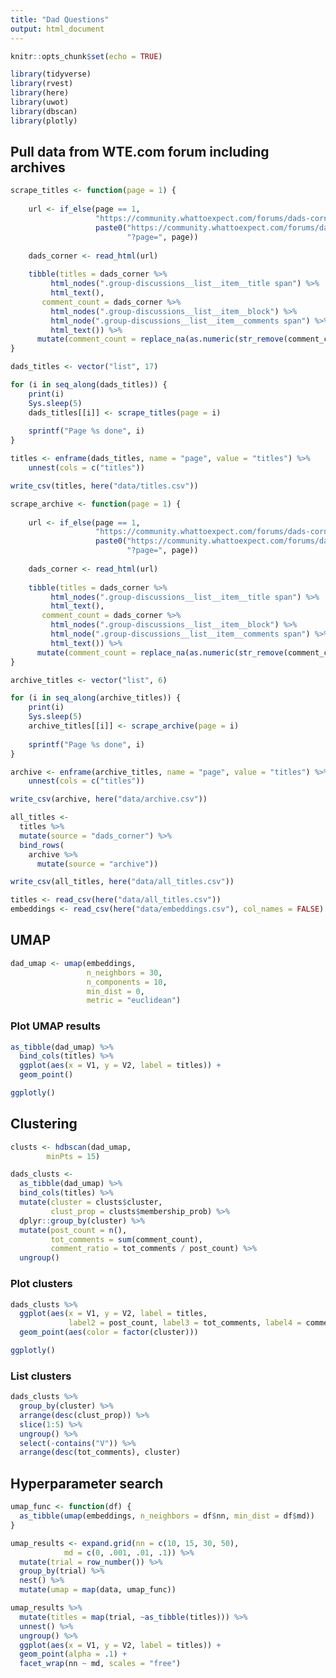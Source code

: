```yaml
---
title: "Dad Questions"
output: html_document
---
```


```r
knitr::opts_chunk$set(echo = TRUE)
```


```r
library(tidyverse)
library(rvest)
library(here)
library(uwot)
library(dbscan)
library(plotly)
```

## Pull data from WTE.com forum including archives

```r

scrape_titles <- function(page = 1) {
    
    url <- if_else(page == 1, 
                   "https://community.whattoexpect.com/forums/dads-corner.html",
                   paste0("https://community.whattoexpect.com/forums/dads-corner.html", 
                          "?page=", page))
    
    dads_corner <- read_html(url)
    
    tibble(titles = dads_corner %>% 
         html_nodes(".group-discussions__list__item__title span") %>%
         html_text(),
       comment_count = dads_corner %>% 
         html_nodes(".group-discussions__list__item__block") %>% 
         html_node(".group-discussions__list__item__comments span") %>%
         html_text()) %>% 
      mutate(comment_count = replace_na(as.numeric(str_remove(comment_count, " Comments?")), 0)) 
}

dads_titles <- vector("list", 17)

for (i in seq_along(dads_titles)) {
    print(i)
    Sys.sleep(5)
    dads_titles[[i]] <- scrape_titles(page = i)
    
    sprintf("Page %s done", i)
}

titles <- enframe(dads_titles, name = "page", value = "titles") %>% 
    unnest(cols = c("titles"))

write_csv(titles, here("data/titles.csv"))
```


```r

scrape_archive <- function(page = 1) {
    
    url <- if_else(page == 1, 
                   "https://community.whattoexpect.com/forums/dads-corner/archives.html",
                   paste0("https://community.whattoexpect.com/forums/dads-corner/archives.html", 
                          "?page=", page))
    
    dads_corner <- read_html(url)
    
    tibble(titles = dads_corner %>% 
         html_nodes(".group-discussions__list__item__title span") %>%
         html_text(),
       comment_count = dads_corner %>% 
         html_nodes(".group-discussions__list__item__block") %>% 
         html_node(".group-discussions__list__item__comments span") %>%
         html_text()) %>% 
      mutate(comment_count = replace_na(as.numeric(str_remove(comment_count, " Comments?")), 0)) 
}

archive_titles <- vector("list", 6)

for (i in seq_along(archive_titles)) {
    print(i)
    Sys.sleep(5)
    archive_titles[[i]] <- scrape_archive(page = i)
    
    sprintf("Page %s done", i)
}

archive <- enframe(archive_titles, name = "page", value = "titles") %>% 
    unnest(cols = c("titles"))

write_csv(archive, here("data/archive.csv"))
```

```r
all_titles <- 
  titles %>% 
  mutate(source = "dads_corner") %>% 
  bind_rows(
    archive %>% 
      mutate(source = "archive"))

write_csv(all_titles, here("data/all_titles.csv"))
```


```r
titles <- read_csv(here("data/all_titles.csv"))
embeddings <- read_csv(here("data/embeddings.csv"), col_names = FALSE)
```


## UMAP

```r
dad_umap <- umap(embeddings,
                 n_neighbors = 30,
                 n_components = 10,
                 min_dist = 0,
                 metric = "euclidean")
```

### Plot UMAP results

```r
as_tibble(dad_umap) %>% 
  bind_cols(titles) %>% 
  ggplot(aes(x = V1, y = V2, label = titles)) +
  geom_point()

ggplotly()
```

## Clustering

```r
clusts <- hdbscan(dad_umap,
        minPts = 15)
```

```r
dads_clusts <- 
  as_tibble(dad_umap) %>% 
  bind_cols(titles) %>% 
  mutate(cluster = clusts$cluster,
         clust_prop = clusts$membership_prob) %>% 
  dplyr::group_by(cluster) %>% 
  mutate(post_count = n(),
         tot_comments = sum(comment_count),
         comment_ratio = tot_comments / post_count) %>% 
  ungroup()
```

### Plot clusters

```r
dads_clusts %>% 
  ggplot(aes(x = V1, y = V2, label = titles, 
             label2 = post_count, label3 = tot_comments, label4 = comment_ratio)) +
  geom_point(aes(color = factor(cluster)))

ggplotly()
```

### List clusters

```r
dads_clusts %>% 
  group_by(cluster) %>% 
  arrange(desc(clust_prop)) %>% 
  slice(1:5) %>% 
  ungroup() %>% 
  select(-contains("V")) %>% 
  arrange(desc(tot_comments), cluster)
```


## Hyperparameter search

```r
umap_func <- function(df) {
  as_tibble(umap(embeddings, n_neighbors = df$nn, min_dist = df$md))
}
```


```r
umap_results <- expand.grid(nn = c(10, 15, 30, 50),
            md = c(0, .001, .01, .1)) %>% 
  mutate(trial = row_number()) %>% 
  group_by(trial) %>% 
  nest() %>% 
  mutate(umap = map(data, umap_func))
```

```r
umap_results %>% 
  mutate(titles = map(trial, ~as_tibble(titles))) %>% 
  unnest() %>% 
  ungroup() %>% 
  ggplot(aes(x = V1, y = V2, label = titles)) +
  geom_point(alpha = .1) +
  facet_wrap(nn ~ md, scales = "free")
```

